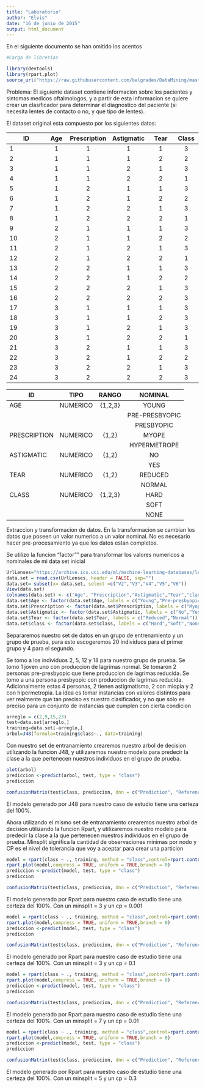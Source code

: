 ```yaml
---
title: "Laboratorio"
author: "Elvis"
date: "16 de junio de 2015"
output: html_document
---
```


En el siguiente documento se han omitido los acentos


```r
#Carga de librerias

library(devtools)
library(rpart.plot)
source_url("https://raw.githubusercontent.com/belgrades/DataMining/master/install.R")
```

Problema: El siguiente dataset contiene informacion sobre los pacientes y sintomas medicos oftalmologos, y a partir de esta informacion se quiere crear un clasificador para determinar el diagnostico del paciente (si necesita lentes de contacto o no, y que tipo de lentes).

El dataset original esta compuesto por los siguientes datos:

| ID            | Age    | Prescription  | Astigmatic| Tear     | Class   |
|---------------|:------:|:-------------:|:---------:|:--------:|:-------:|
| 1             | 1      |  1            |  1        |  1       | 3       |
| 2             | 1      |  1            |  1        |  2       | 2       |
| 3             | 1      |  1            |  2        |  1       | 3       |
| 4             | 1      |  1            |  2        |  2       | 1       |
| 5             | 1      |  2            |  1        |  1       | 3       |
| 6             | 1      |  2            |  1        |  2       | 2       |
| 7             | 1      |  2            |  2        |  1       | 3       |
| 8             | 1      |  2            |  2        |  2       | 1       |
| 9             | 2      |  1            |  1        |  1       | 3       |
| 10            | 2      |  1            |  1        |  2       | 2       |
| 11            | 2      |  1            |  2        |  1       | 3       |
| 12            | 2      |  1            |  2        |  2       | 1       |
| 13            | 2      |  2            |  1        |  1       | 3       |
| 14            | 2      |  2            |  1        |  2       | 2       |
| 15            | 2      |  2            |  2        |  1       | 3       |
| 16            | 2      |  2            |  2        |  2       | 3       |
| 17            | 3      |  1            |  1        |  1       | 3       |
| 18            | 3      |  1            |  1        |  2       | 3       |
| 19            | 3      |  1            |  2        |  1       | 3       |
| 20            | 3      |  1            |  2        |  2       | 1       |
| 21            | 3      |  2            |  1        |  1       | 3       |
| 22            | 3      |  2            |  1        |  2       | 2       |
| 23            | 3      |  2            |  2        |  1       | 3       |
| 24            | 3      |  2            |  2        |  2       | 3       |


| ID            | TIPO   | RANGO        |NOMINAL        |
|---------------|:------:|:------------:|:-------------:|
| AGE           |NUMERICO|    {1,2,3}   | YOUNG         |
|               |        |              | PRE-PRESBYOPIC|
|               |        |              | PRESBYOPIC    |
| PRESCRIPTION  |NUMERICO|    {1,2}     | MYOPE         |
|               |        |              | HYPERMETROPE  |
| ASTIGMATIC    |NUMERICO|    {1,2}     | NO            |
|               |        |              | YES           |
| TEAR          |NUMERICO|    {1,2}     | REDUCED       |
|               |        |              | NORMAL        |
| CLASS         |NUMERICO|    {1,2,3}   | HARD          |
|               |        |              | SOFT          |
|               |        |              | NONE          |

Extraccion y transformacion de datos. En la transformacion se cambian los datos que poseen un valor numerico a un valor nominal. No es necesario hacer pre-procesamiento ya que los datos estan completos.

Se utilizo la funcion "factor"" para transformar los valores numericos a nominales de mi data set inicial

```r
UrlLenses="https://archive.ics.uci.edu/ml/machine-learning-databases/lenses/lenses.data"
data.set = read.csv(UrlLenses, header = FALSE, sep="")
data.set= subset(x= data.set, select =c("V2","V3","V4","V5","V6"))
View(data.set)
colnames(data.set) <- c("Age", "Prescription","Astigmatic","Tear","class")
data.set$Age <- factor(data.set$Age, labels = c("Young","Pre-presbyopic","Presbyopic")) 
data.set$Prescription <- factor(data.set$Prescription, labels = c("Myope","Hypermetrope"))
data.set$Astigmatic <- factor(data.set$Astigmatic, labels = c("No","Yes"))
data.set$Tear <- factor(data.set$Tear, labels = c("Reduced","Normal"))
data.set$class <- factor(data.set$class, labels = c("Hard","Soft","None"))
```
Separaremos nuestro set de datos en un grupo de entrenamiento y un grupo de prueba, para esto escogeremos 20 individuos para el primer grupo y 4 para el segundo.

Se tomo a los individuos 2, 5, 12 y 18 para nuestro grupo de prueba.
Se tomo 1 joven uno con produccion de lagrimas normal.
Se tomaron 2 personas pre-presbyopic que tiene produccion de lagrimas reducida.
Se tomo a una persona presbyopic con produccion de lagrimas reducida.
Adicionalmente estas 4 personas, 2 tienen astigmatismo, 2 con miopia y 2 con hipermetropia.
La idea es tomar instancias con valores distintos para ver realmente que tan preciso es nuestro clasificador, y no que solo es preciso para un conjunto de instancias que cumplen con cierta condicion

```r
arreglo = c(2,9,15,23)
test=data.set[arreglo,]
training=data.set[-arreglo,]
arbol=J48(formula=training$class~., data=training)
```

Con nuestro set de entranamiento crearemos nuestro arbol de decision utilizando la funcion J48, y utilizaremos nuestro modelo para predecir la clase a la que pertenecen nuestros individuos en el grupo de prueba.

```r
plot(arbol)
prediccion <-predict(arbol, test, type = "class")
prediccion
```


```r
confusionMatrix(test$class, prediccion, dnn = c("Prediction", "Reference"))
```

El modelo generado por J48 para nuestro caso de estudio tiene una certeza del 100%. 

Ahora utilizando el mismo set de entranamiento crearemos nuestro arbol de decision utilizando la funcion Rpart, y utilizaremos nuestro modelo para predecir la clase a la que pertenecen nuestros individuos en el grupo de prueba. Minsplit significa la cantidad de observaciones minimas por nodo y CP es el nivel de tolerancia que voy a aceptar para crear una particion

```r
model = rpart(class ~ ., training, method = "class",control=rpart.control (minsplit=3, cp=0.001))
rpart.plot(model,compress = TRUE, uniform = TRUE,branch = 0)
prediccion <-predict(model, test, type = "class")
prediccion
```

```r
confusionMatrix(test$class, prediccion, dnn = c("Prediction", "Reference"))
```

El modelo generado por Rpart para nuestro caso de estudio tiene una certeza del 100%. Con un minsplit = 3 y un cp = 0.001



```r
model = rpart(class ~ ., training, method = "class",control=rpart.control (minsplit=3, cp=0.1))
rpart.plot(model,compress = TRUE, uniform = TRUE,branch = 0)
prediccion <-predict(model, test, type = "class")
prediccion
```

```r
confusionMatrix(test$class, prediccion, dnn = c("Prediction", "Reference"))
```

El modelo generado por Rpart para nuestro caso de estudio tiene una certeza del 100%. Con un minsplit = 3 y un cp = 0.1


```r
model = rpart(class ~ ., training, method = "class",control=rpart.control (minsplit=7, cp=0.01))
rpart.plot(model,compress = TRUE, uniform = TRUE,branch = 0)
prediccion <-predict(model, test, type = "class")
prediccion
```

```r
confusionMatrix(test$class, prediccion, dnn = c("Prediction", "Reference"))
```

El modelo generado por Rpart para nuestro caso de estudio tiene una certeza del 100%. Con un minsplit = 7 y un cp = 0.01

```r
model = rpart(class ~ ., training, method = "class",control=rpart.control (minsplit=5, cp=0.3))
rpart.plot(model,compress = TRUE, uniform = TRUE,branch = 0)
prediccion <-predict(model, test, type = "class")
prediccion
```

```r
confusionMatrix(test$class, prediccion, dnn = c("Prediction", "Reference"))
```

El modelo generado por Rpart para nuestro caso de estudio tiene una certeza del 100%. Con un minsplit = 5 y un cp = 0.3
